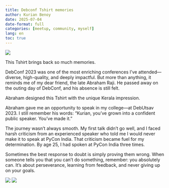 ```yaml
---
title: Debconf Tshirt memories
author: Kurian Benoy
date: 2025-07-04
date-format: full
categories: [meetup, community, myself]
lang: en
toc: true
---
```


![](/posts/images/debconf.jpeg)

This Tshirt brings back so much memories.

DebConf 2023 was one of the most enriching conferences I’ve attended—diverse, high-quality, and deeply impactful. But more than anything, it reminds me of my dear friend, the late Abraham Raji. He passed away on the outing day of DebConf, and his absence is still felt.

Abraham designed this Tshirt with the unique Kerala impression.

Abraham gave me an opportunity to speak in my college—at DebUtsav 2023. I still remember his words: “Kurian, you’ve grown into a confident public speaker. You’ve made it.”

The journey wasn't always smooth. My first talk didn't go well, and I faced harsh criticism from an experienced speaker who told me I would never make it to speak at PyCon India.
That criticism became fuel for my determination. By age 25, I had spoken at PyCon India three times.

Sometimes the best response to doubt is simply proving them wrong. When someone tells you that you can't do something, remember: you absolutely can. It's about perseverance, learning from feedback, and never giving up on your goals.

::: {layout-ncol=2}

![](/posts/images/debconf1.jpeg)
![](/posts/images/debconf2.jpeg)

:::
